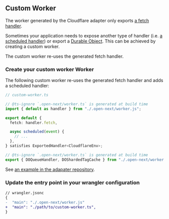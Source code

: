 ## Custom Worker

The worker generated by the Cloudflare adapter only exports [a fetch handler](https://developers.cloudflare.com/workers/runtime-apis/handlers/fetch/).

Sometimes your application needs to expose another type of handler (i.e. [a scheduled handler](https://developers.cloudflare.com/workers/runtime-apis/handlers/scheduled/)) or export a [Durable Object](https://developers.cloudflare.com/durable-objects/api/base/). This can be achieved by creating a custom worker.

The custom worker re-uses the generated fetch handler.

### Create your custom worker Worker

The following custom worker re-uses the generated fetch handler and adds a scheduled handler:

```ts
// custom-worker.ts

// @ts-ignore `.open-next/worker.ts` is generated at build time
import { default as handler } from "./.open-next/worker.js";

export default {
  fetch: handler.fetch,

  async scheduled(event) {
    // ...
  },
} satisfies ExportedHandler<CloudflareEnv>;

// @ts-ignore `.open-next/worker.ts` is generated at build time
export { DOQueueHandler, DOShardedTagCache } from "./.open-next/worker.js";
```

See [an example in the adapater repository](https://github.com/opennextjs/opennextjs-cloudflare/blob/main/examples/playground14/worker.ts).

### Update the entry point in your wrangler configuration

```diff
// wrangler.jsonc
{
-  "main": "./.open-next/worker.js"
+  "main": "./path/to/custom-worker.ts",
}
```
